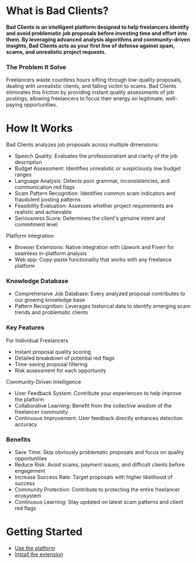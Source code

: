 # What is Bad Clients?

**Bad Clients is an intelligent platform designed to help freelancers identify and avoid problematic job proposals before investing time and effort into them. By leveraging advanced analysis algorithms and community-driven insights, Bad Clients acts as your first line of defense against spam, scams, and unrealistic project requests.**

### The Problem It Solve

Freelancers waste countless hours sifting through low-quality proposals, dealing with unrealistic clients, and falling victim to scams. Bad Clients eliminates this friction by providing instant quality assessments of job postings, allowing freelancers to focus their energy on legitimate, well-paying opportunities.

# How It Works

Bad Clients analyzes job proposals across multiple dimensions:

- Speech Quality: Evaluates the professionalism and clarity of the job description
- Budget Assessment: Identifies unrealistic or suspiciously low budget ranges
- Language Analysis: Detects poor grammar, inconsistencies, and communication red flags
- Scam Pattern Recognition: Identifies common scam indicators and fraudulent posting patterns
- Feasibility Evaluation: Assesses whether project requirements are realistic and achievable
- Seriousness Score: Determines the client's genuine intent and commitment level

Platform Integration

- Browser Extensions: Native integration with Upwork and Fiverr for seamless in-platform analysis
- Web app: Copy-paste functionality that works with any freelance platform

### Knowledge Database

- Comprehensive Job Database: Every analyzed proposal contributes to our growing knowledge base
- Pattern Recognition: Leverages historical data to identify emerging scam trends and problematic clients

### Key Features

For Individual Freelancers
- Instant proposal quality scoring
- Detailed breakdown of potential red flags
- Time-saving proposal filtering
- Risk assessment for each opportunity

Community-Driven Intelligence
- User Feedback System: Contribute your experiences to help improve the platform
- Collaborative Learning: Benefit from the collective wisdom of the freelancer community
- Continuous Improvement: User feedback directly enhances detection accuracy

### Benefits
- Save Time: Skip obviously problematic proposals and focus on quality opportunities
- Reduce Risk: Avoid scams, payment issues, and difficult clients before engagement
- Increase Success Rate: Target proposals with higher likelihood of success
- Community Protection: Contribute to protecting the entire freelancer ecosystem
- Continuous Learning: Stay updated on latest scam patterns and client red flags

# Getting Started
- [Use the platform](/docs/howto)
- [Install the extension](/docs/extension)
